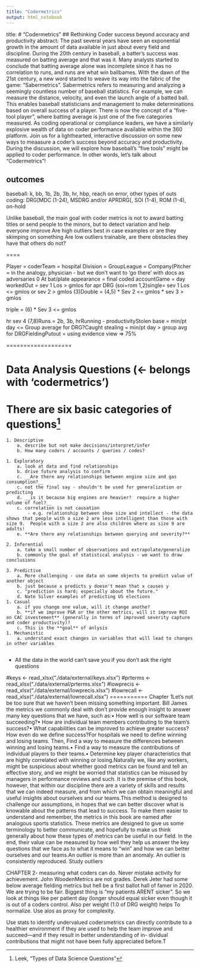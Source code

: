 ```yaml
---
title: "Codermetrics"
output: html_notebook
---
```

title:
# "Codermetrics"
## Rethinking Coder success beyond accuracy and productivity
abstract:
The past several years have seen an exponential growth in the amount of data available in just about every field and discipline.
During the 20th century in baseball, a batter's success was measured on batting average and that was it.  Many analysts started to conclude that batting average alone was incomplete since it has no correlation to runs, and runs are what win ballbames. 
With the dawn of the 21st century, a new word started to weave its way into the fabric of the game: "Sabermetrics".  Sabermetrics refers to measuring and analyzing a seemingly countless number of baseball statistics.  For example, we can measure the distance, velocity, and even the launch angle of a batted ball.  This enables baseball statisticians and management to make determinations based on overall success of a player. There is now the concept of a "five-tool player", where batting average is just one of the five categories measured.
As coding operational or compliance leaders, we have a similarly explosive wealth of data on coder performance available within the 360 platform.  Join us for a lighthearted, interactive discussion on some new ways to meaasure a coder's success beyond accuracy and productivity.  During the discussion, we will explore how baseball's "five tools" might be applied to coder performance.   In other words, let's talk about "Codermetrics"!



## outcomes
baseball: k, bb, 1b, 2b, 3b, hr, hbp, reach on error, other types of outs
coding: DRG[MDC (1-24), MSDRG and/or APRDRG], SOI (1-4), ROM (1-4), on-hold

Unlike baseball, the main goal with coder metrics is not to award batting titles or send people to the minors, but to detect variation and help everyone improve
Are high outliers best in case examples or are they skimping on something
Are low outliers trainable, are there obstacles they have that others do not?


====


Player = coderTeam = hospital Division = GroupLeague = Company(Pitcher =  in the analogy, physician - but we don't want to 'go there' with docs as adversaries 0 At bat/plate appearance = final coded accountGame = day workedOut = sev 1 Los > gmlos for apr DRG  (soi+rom 1,2)single= sev 1 Los <= gmlos or sev 2 > gmlos (3)Double =  (4,5)
	* Sev 2 <= gmlos
	* sev 3 > gmlos

triple = (6)
	* Sev 3 <= gmlos

hr sev 4 (7,8)Runs = 2b, 3b, hrRunning - productivityStolen base = min/pt day <= Group average for DRG?Caught stealing = min/pt day > group avg for DRGFieldingPutout = using evidence view => 75%

===================

# Data Analysis Questions (<- belongs with 'codermetrics')

# There are six basic categories of questions^[Leek, "Types of Data Science Questions"]  
    1. Descriptive
        a. describe but not make decisions/interpret/infer
        b. How many coders / accounts / queries / codes?
        
    1. Exploratory
        a. look at data and find relationships
        b. drive future analysis to confirm
        c. __Are there any relationships between engine size and gas consumption?__
        c. not the final say - shouldn't be used for generalization or predicting
        d. __is it because big engines are heavier?  require a higher volume of fuel?__
        c. correlation is not causation
            - e.g. relationship between shoe size and intellect - the data shows that people with a size 2 are less intelligent than those with size 9.  People with a size 2 are also children where as size 9 are adults!
        e. **Are there any relationships between querying and severity?**
        
    2. Inferential
        a. take a small number of observations and extrapolate/generalize
        b. commonly the goal of statistical analysis - we want to draw conclusions
        
    3. Predictive
        a. More challenging - use data on some objects to predict value of another object
        b. just because x predicts y doesn't mean that x causes y
        c. "prediction is hard; especially about the future."
        d. Nate Silver examples of predicting US elections
    1. Casual
        a. if you change one value, will it change anothe?
        b. **if we improve P&R or the other metrics, will it improve ROI on CAC investement** (generally in terms of improved severity capture and coder productivity)?
        c. This is the **goal** of anlysis
    1. Mechanistic
        a. understand exact changes in variables that will lead to changes in other variables
        
- All the data in the world can't save you if you don't ask the right questions


#keys <- read_xlsx("./data/external/keys.xlsx")
#prterms <- read_xlsx("./data/external/prterms.xlsx")
#lowprecis <- read_xlsx("./data/external/lowprecis.xlsx")
#lowrecall <- read_xlsx("./data/external/lowrecall.xlsx")
===========
Chapter 1Let’s not be too sure that we haven’t been missing something important. Bill James  the metrics we commonly deal with don’t provide enough insight to answer many key questions that we have, such as:• How well is our software team succeeding?• How are individual team members contributing to the team’s success?• What capabilities can be improved to achieve greater success?How even do we define success?For hospitals we need to define winning and losing teams.  Then, Find a way to measure the differences between winning and losing teams.• Find a way to measure the contributions of individual players to their teams.• Determine key player characteristics that are highly correlated with winning or losing.Naturally we, like any workers, might be suspicious about whether good metrics can be found and tell an effective story, and we might be worried that statistics can be misused by managers in performance reviews and such. It is the premise of this book, however, that within our discipline there are a variety of skills and results that we can indeed measure, and from which we can obtain meaningful and useful insights about ourselves and our teams.This method is designed to challenge our assumptions, in hopes that we can better discover what is knowable about the patterns that lead to success. To make them easier to understand and remember, the metrics in this book are named after analogous sports statistics. These metrics are designed to give us some terminology to better communicate, and hopefully to make us think generally about how these types of metrics can be useful in our field. In the end, their value can be measured by how well they help us answer the key questions that we face as to what it means to “win” and how we can better ourselves and our teams.An outlier is more than an anomaly.  An outlier is consistently reproduced. Study outliers

CHAPTER 2- measuring what coders can do. Never mistake activity for achievement. John WoodenMetrics are not grades. Derek Jeter had some below average fielding metrics but hell be a first ballot hall of famer in 2020. We are trying to be fair.  Biggest thing is “my patients ARENT sicker”. So we look at things like per patient day (longer should equal sicker even though it is out of a coders control. Also per weight (1.0 of DRG weight) helps To normalize.   Use alos as proxy for complexity. 

Use stats to identify undervalued codersmetrics can directly contribute to a healthier environment if they are used to help the team improve and succeed—and if they result in better understanding of in- dividual contributions that might not have been fully appreciated before.T